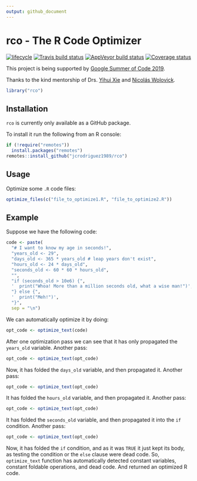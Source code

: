 ```yaml
---
output: github_document
---
```


# rco - The R Code Optimizer

[![lifecycle](https://img.shields.io/badge/lifecycle-maturing-blue.svg)](https://www.tidyverse.org/lifecycle/#maturing)
[![Travis build status](https://travis-ci.org/jcrodriguez1989/rco.svg?branch=master)](https://travis-ci.org/jcrodriguez1989/rco)
[![AppVeyor build status](https://ci.appveyor.com/api/projects/status/github/jcrodriguez1989/rco?branch=master&svg=true)](https://ci.appveyor.com/project/jcrodriguez1989/rco)
[![Coverage status](https://codecov.io/gh/jcrodriguez1989/rco/branch/master/graph/badge.svg)](https://codecov.io/github/jcrodriguez1989/rco?branch=master)

This project is being supported by [Google Summer of Code 2019](https://summerofcode.withgoogle.com/projects/#5337917017292800).

Thanks to the kind mentorship of Drs. [Yihui Xie](https://yihui.name/en/) and [Nicolás Wolovick](https://cs.famaf.unc.edu.ar/~nicolasw/).

```r
library("rco")
```

## Installation

`rco` is currently only available as a GitHub package.

To install it run the following from an R console:

```r
if (!require("remotes"))
  install.packages("remotes")
remotes::install_github("jcrodriguez1989/rco")
```

## Usage

Optimize some `.R` code files:

```r
optimize_files(c("file_to_optimize1.R", "file_to_optimize2.R"))
```

## Example

Suppose we have the following code:

```r
code <- paste(
  "# I want to know my age in seconds!",
  "years_old <- 29",
  "days_old <- 365 * years_old # leap years don't exist",
  "hours_old <- 24 * days_old",
  "seconds_old <- 60 * 60 * hours_old",
  "",
  "if (seconds_old > 10e6) {",
  '  print("Whoa! More than a million seconds old, what a wise man!")',
  "} else {",
  '  print("Meh!")',
  "}",
  sep = "\n")
```

We can automatically optimize it by doing:

```r
opt_code <- optimize_text(code)
```

After one optimization pass we can see that it has only propagated the `years_old` variable. Another pass:

```r
opt_code <- optimize_text(opt_code)
```

Now, it has folded the `days_old` variable, and then propagated it. Another pass:

```r
opt_code <- optimize_text(opt_code)
```

It has folded the `hours_old` variable, and then propagated it. Another pass:

```r
opt_code <- optimize_text(opt_code)
```

It has folded the `seconds_old` variable, and then propagated it into the `if` condition. Another pass:

```r
opt_code <- optimize_text(opt_code)
```

Now, it has folded the `if` condition, and as it was `TRUE` it just kept its body, as testing the condition or the `else` clause were dead code.
So, `optimize_text` function has automatically detected constant variables, constant foldable operations, and dead code. And returned an optimized R code.
